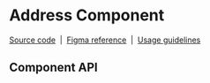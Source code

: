 
<Meta of={AddressAutocompleteStories} name="Overview" />

# Address Component

[Source code](https://github.com/andreaswissel/cypress-storybook-testing-talk/tree/main/projects/lego/src/components/address-autocomplete)
&nbsp;|&nbsp;
[Figma reference](https://github.com/andreaswissel/cypress-storybook-testing-talk/tree/main/src/components/dropdown)
&nbsp;|&nbsp;
[Usage guidelines](#usage-guidelines)

<Canvas>
  <Story of={AddressAutocompleteStories.Default} />
</Canvas>

## Component API

<ArgTypes of={AddressAutocompleteStories} />
